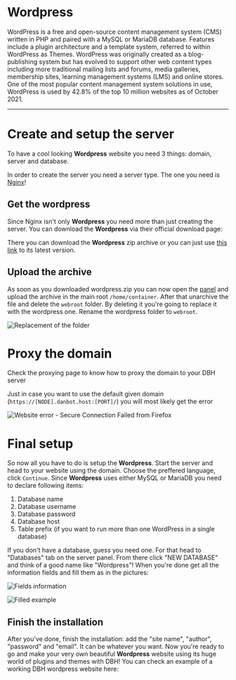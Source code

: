 # Wordpress

WordPress is a free and open-source content management system (CMS) written in PHP and paired with a MySQL or MariaDB database. Features include a plugin architecture and a template system, referred to within WordPress as Themes. WordPress was originally created as a blog-publishing system but has evolved to support other web content types including more traditional mailing lists and forums, media galleries, membership sites, learning management systems (LMS) and online stores. One of the most popular content management system solutions in use, WordPress is used by 42.8% of the top 10 million websites as of October 2021.

<Redirect
  href="https://en.wikipedia.org/wiki/WordPress"
  label="Source: Wikipedia"
/>

---

# Create and setup the server

To have a cool looking **Wordpress** website you need 3 things: domain, server and database.

In order to create the server you need a server type. The one you need is [Nginx](/server/web-hosting/nginx)!

## Get the wordpress

Since Nginx isn't only **Wordpress** you need more than just creating the server. You can download the **Wordpress** via their official download page:

<Redirect href="https://wordpress.org/download/" label="Download Wordpress" />

There you can download the **Wordpress** zip archive or you can just use [this link](https://wordpress.org/latest.zip) to its latest version.

## Upload the archive

As soon as you downloaded wordpress.zip you can now open the [panel](https://panel.danbot.host/) and upload the archive in the main root `/home/container`. After that unarchive the file and delete the `webroot` folder. By deleting it you're going to replace it with the wordpress one. Rename the wordpress folder to `webroot`.

![Replacement of the folder](/content/wordpress/replacement.png)

# Proxy the domain

Check the proxying page to know how to proxy the domain to your DBH server

<Redirect href="/beginner/proxying" />

Just in case you want to use the default given domain (`https://[NODE].danbot.host:[PORT]/`) you will most likely get the error

![Website error - Secure Connection Failed from Firefox](/content/wordpress/error-website.png)

# Final setup

So now all you have to do is setup the **Wordpress**. Start the server and head to your website using the domain. Choose the preffered language, click `Continue`. Since **Wordpress** uses either MySQL or MariaDB you need to declare following items:

1. Database name
2. Database username
3. Database password
4. Database host
5. Table prefix (if you want to run more than one WordPress in a single database)

If you don't have a database, guess you need one. For that head to "Databases" tab on the server panel. From there click "NEW DATABASE" and think of a good name like "Wordpress"! When you're done get all the information fields and fill them as in the pictures:

![Fields information](/content/wordpress/fields.png)

![Filled example](/content/wordpress/wordpress-data.png)

## Finish the installation

After you've done, finish the installation: add the "site name", "author", "password" and "email". It can be whatever you want. Now you're ready to go and make your very own beautiful **Wordpress** website using its huge world of plugins and themes with DBH! You can check an example of a working DBH wordpress website here:

<Redirect
  href="http://wordpress.rick-roll.xyz/"
  label="Example - wordpress.rick-roll.xyz"
/>

